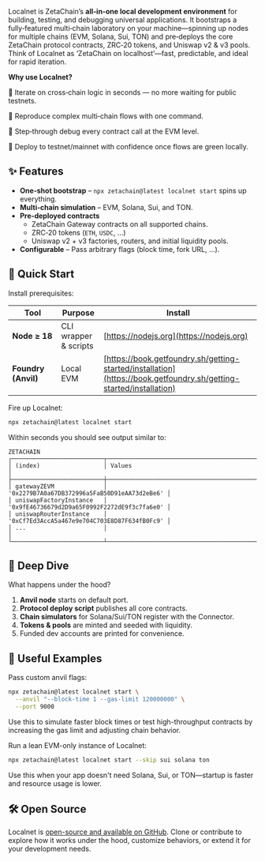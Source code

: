 Localnet is ZetaChain’s **all‑in‑one local development environment** for
building, testing, and debugging universal applications. It bootstraps a
fully‑featured multi‑chain laboratory on your machine—spinning up nodes for
multiple chains (EVM, Solana, Sui, TON) and pre‑deploys the core ZetaChain
protocol contracts, ZRC‑20 tokens, and Uniswap v2 & v3 pools. Think of Localnet
as ‘ZetaChain on localhost’—fast, predictable, and ideal for rapid iteration.

**Why use Localnet?**

🔄 Iterate on cross‑chain logic in seconds — no more waiting for public testnets.

🧪 Reproduce complex multi‑chain flows with one command.

🐞 Step‑through debug every contract call at the EVM level.

🚀 Deploy to testnet/mainnet with confidence once flows are green locally.

## ✨ Features

- **One‑shot bootstrap** – `npx zetachain@latest localnet start` spins up
  everything.
- **Multi‑chain simulation** – EVM, Solana, Sui, and TON.
- **Pre‑deployed contracts**
  - ZetaChain Gateway contracts on all supported chains.
  - ZRC‑20 tokens (`ETH`, `USDC`, ...)
  - Uniswap v2 + v3 factories, routers, and initial liquidity pools.
- **Configurable** – Pass arbitrary flags (block time, fork URL, ...).

## 🚀 Quick Start

Install prerequisites:

| Tool                | Purpose               | Install                                                                                                            |
| ------------------- | --------------------- | ------------------------------------------------------------------------------------------------------------------ |
| **Node ≥ 18**       | CLI wrapper & scripts | [https://nodejs.org](https://nodejs.org)                                                                           |
| **Foundry (Anvil)** | Local EVM             | [https://book.getfoundry.sh/getting-started/installation](https://book.getfoundry.sh/getting-started/installation) |

Fire up Localnet:

```bash
npx zetachain@latest localnet start
```

Within seconds you should see output similar to:

```
ZETACHAIN
┌──────────────────────────┬──────────────────────────────────────────────┐
│ (index)                  │ Values                                       │
├──────────────────────────┼──────────────────────────────────────────────┤
│ gatewayZEVM              │ '0x2279B7A0a67DB372996a5FaB50D91eAA73d2eBe6' │
│ uniswapFactoryInstance   │ '0x9fE46736679d2D9a65F0992F2272dE9f3c7fa6e0' │
│ uniswapRouterInstance    │ '0xCf7Ed3AccA5a467e9e704C703E8D87F634fB0Fc9' │
│ ...                      │                                              │
└──────────────────────────┴──────────────────────────────────────────────┘
```

## 🧩 Deep Dive

What happens under the hood?

1. **Anvil node** starts on default port.
2. **Protocol deploy script** publishes all core contracts.
3. **Chain simulators** for Solana/Sui/TON register with the Connector.
4. **Tokens & pools** are minted and seeded with liquidity.
5. Funded dev accounts are printed for convenience.

## 🧪 Useful Examples

Pass custom anvil flags:

```bash
npx zetachain@latest localnet start \
  --anvil "--block-time 1 --gas-limit 120000000" \
  --port 9000
```

Use this to simulate faster block times or test high-throughput contracts by
increasing the gas limit and adjusting chain behavior.

Run a lean EVM-only instance of Localnet:

```bash
npx zetachain@latest localnet start --skip sui solana ton
```

Use this when your app doesn't need Solana, Sui, or TON—startup is faster and
resource usage is lower.

## 🛠️ Open Source

Localnet is [open-source and available on
GitHub](https://github.com/zeta-chain/localnet). Clone or contribute to explore
how it works under the hood, customize behaviors, or extend it for your
development needs.

